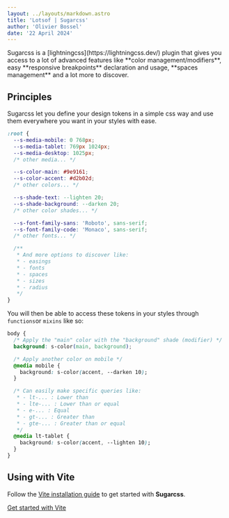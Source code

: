 ```yaml
---
layout: ../layouts/markdown.astro
title: 'Lotsof | Sugarcss'
author: 'Olivier Bossel'
date: '22 April 2024'
---
```


<div class="typo-lead">
  Sugarcss is a [lightningcss](https://lightningcss.dev/) plugin that gives you
  access to a lot of advanced features like **color management/modifiers**, easy
  **responsive breakpoints** declaration and usage, **spaces management** and a
  lot more to discover.
</div>

## Principles

Sugarcss let you define your design tokens in a simple css way and use them everywhere you want in your styles with ease.

```css
:root {
  --s-media-mobile: 0 768px;
  --s-media-tablet: 769px 1024px;
  --s-media-desktop: 1025px;
  /* other media... */

  --s-color-main: #9e9161;
  --s-color-accent: #d2b02d;
  /* other colors... */

  --s-shade-text: --lighten 20;
  --s-shade-background: --darken 20;
  /* other color shades... */

  --s-font-family-sans: 'Roboto', sans-serif;
  --s-font-family-code: 'Monaco', sans-serif;
  /* other fonts... */

  /**
   * And more options to discover like:
   * - easings
   * - fonts
   * - spaces
   * - sizes
   * - radius
   */
}
```

You will then be able to access these tokens in your styles through `functions`or `mixins` like so:

```css
body {
  /* Apply the "main" color with the "background" shade (modifier) */
  background: s-color(main, background);

  /* Apply another color on mobile */
  @media mobile {
    background: s-color(accent, --darken 10);
  }

  /* Can easily make specific queries like:
   * - lt-... : Lower than
   * - lte-... : Lower than or equal
   * - e-... : Equal
   * - gt-... : Greater than
   * - gte-... : Greater than or equal
   */
  @media lt-tablet {
    background: s-color(accent, --lighten 10);
  }
}
```

## Using with Vite

Follow the [Vite installation guide](/vite) to get started with **Sugarcss**.

<a href="/doc/vite" title="Lotsof Sugarcss Vite installation guide" class="btn">
  Get started with Vite
</a>

